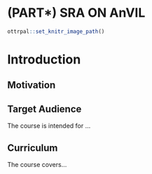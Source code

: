 # (PART\*) SRA ON AnVIL {-}


```r
ottrpal::set_knitr_image_path()
```

# Introduction


## Motivation


## Target Audience  

The course is intended for ...

## Curriculum  

The course covers...

